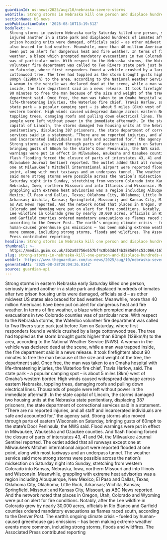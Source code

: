 ```yaml
---
guardianId: us-news/2025/aug/10/nebraska-severe-storms
webTitle: Strong storms in Nebraska kill one person and displace hundreds of inmates
sectionName: US news
webPublicationDate: '2025-08-10T13:19:51Z'
bodyText: >-
  Strong storms in eastern Nebraska early Saturday killed one person, seriously
  injured another in a state park and displaced hundreds of inmates after two
  prison housing units were damaged, officials said – as other midwest US states
  also braced for bad weather. Meanwhile, more than 40 million Americans have
  been put on alert for dangerous heat and fire weather. In terms of fire
  weather, a blaze which prompted mandatory evacuations in two Colorado counties
  was of particular note. With respect to the Nebraska storms, the Waterloo
  volunteer fire department was called to Two Rivers state park just before 7am
  on Saturday, where first responders found a vehicle crushed by a large
  cottonwood tree. The tree had toppled as the storm brought gusts higher than
  80mph (129km/h) to the area, according to the National Weather Service (NWS).
  A woman in the vehicle was declared dead at the scene, while a man was trapped
  inside, the fire department said in a news release. It took firefighters about
  90 minutes to free the man because of the size and weight of the tree, the
  department said. Once free, the man was taken to an Omaha hospital with
  life-threatening injuries, the Waterloo fire chief, Travis Harlow, said. The
  state park – a popular camping spot – is about 5 miles (8km) west of Omaha’s
  western border. High winds caused widespread damage across eastern Nebraska,
  toppling trees, damaging roofs and pulling down electrical lines. Thousands of
  people were left without power in the immediate aftermath. In the state
  capital of Lincoln, the storms damaged two housing units at the Nebraska state
  penitentiary, displacing 387 prisoners, the state department of correctional
  services said in a statement. “There are no reported injuries, and all staff
  and incarcerated individuals are safe and accounted for,” the agency said.
  Strong storms also moved through parts of eastern Wisconsin on Saturday,
  bringing gusts of 60mph to the state’s Door Peninsula, the NWS said. Flood
  warnings were put in effect in Milwaukee, Waukesha and Ozaukee counties. And
  flash flooding forced the closure of parts of interstates 43, 41 and 94, the
  Milwaukee Journal Sentinel reported. The outlet added that all runways except
  one at Milwaukee’s Mitchell international airport were reported flooded at one
  point, along with most taxiways and an underpass tunnel. The weather service
  said more strong storms were possible across the nation’s midsection on
  Saturday night into Sunday, stretching from western Colorado into Kansas,
  Nebraska, Iowa, northern Missouri and into Illinois and Wisconsin. Meanwhile,
  grappling with extreme heat advisories was a region including Albuquerque, New
  Mexico; El Paso and Dallas, Texas; Oklahoma City, Oklahoma; Little Rock,
  Arkansas; Wichita, Kansas; Springfield, Missouri; and Kansas City, Missouri,
  as ABC News reported. And the network noted that places in Oregon, Utah,
  Colorado and Wyoming were put on alert for fire conditions. Notably, after the
  Lee wildfire in Colorado grew by nearly 30,000 acres, officials in Rio Blanco
  and Garfield counties ordered mandatory evacuations as flames raced south,
  according to the Denver Post. The earth’s ongoing climate crisis – fueled by
  human-caused greenhouse gas emissions – has been making extreme weather events
  more common, including strong storms, floods and wildfires. The Associated
  Press contributed reporting
headline: Strong storms in Nebraska kill one person and displace hundreds of inmates
thumbnail: >-
  https://media.guim.co.uk/3b2a02756e557bf4c8b63ddf4b3885d94c53c066/1674_0_3965_3172/500.jpg
slug: strong-storms-in-nebraska-kill-one-person-and-displace-hundreds-of-inmates
webUrl: 'https://www.theguardian.com/us-news/2025/aug/10/nebraska-severe-storms'
generatedAt: '2025-08-28T20:04:26.014Z'
source: guardian-api
---
```

Strong storms in eastern Nebraska early Saturday killed one person, seriously injured another in a state park and displaced hundreds of inmates after two prison housing units were damaged, officials said – as other midwest US states also braced for bad weather. Meanwhile, more than 40 million Americans have been put on alert for dangerous heat and fire weather. In terms of fire weather, a blaze which prompted mandatory evacuations in two Colorado counties was of particular note. With respect to the Nebraska storms, the Waterloo volunteer fire department was called to Two Rivers state park just before 7am on Saturday, where first responders found a vehicle crushed by a large cottonwood tree. The tree had toppled as the storm brought gusts higher than 80mph (129km/h) to the area, according to the National Weather Service (NWS). A woman in the vehicle was declared dead at the scene, while a man was trapped inside, the fire department said in a news release. It took firefighters about 90 minutes to free the man because of the size and weight of the tree, the department said. Once free, the man was taken to an Omaha hospital with life-threatening injuries, the Waterloo fire chief, Travis Harlow, said. The state park – a popular camping spot – is about 5 miles (8km) west of Omaha’s western border. High winds caused widespread damage across eastern Nebraska, toppling trees, damaging roofs and pulling down electrical lines. Thousands of people were left without power in the immediate aftermath. In the state capital of Lincoln, the storms damaged two housing units at the Nebraska state penitentiary, displacing 387 prisoners, the state department of correctional services said in a statement. “There are no reported injuries, and all staff and incarcerated individuals are safe and accounted for,” the agency said. Strong storms also moved through parts of eastern Wisconsin on Saturday, bringing gusts of 60mph to the state’s Door Peninsula, the NWS said. Flood warnings were put in effect in Milwaukee, Waukesha and Ozaukee counties. And flash flooding forced the closure of parts of interstates 43, 41 and 94, the Milwaukee Journal Sentinel reported. The outlet added that all runways except one at Milwaukee’s Mitchell international airport were reported flooded at one point, along with most taxiways and an underpass tunnel. The weather service said more strong storms were possible across the nation’s midsection on Saturday night into Sunday, stretching from western Colorado into Kansas, Nebraska, Iowa, northern Missouri and into Illinois and Wisconsin. Meanwhile, grappling with extreme heat advisories was a region including Albuquerque, New Mexico; El Paso and Dallas, Texas; Oklahoma City, Oklahoma; Little Rock, Arkansas; Wichita, Kansas; Springfield, Missouri; and Kansas City, Missouri, as ABC News reported. And the network noted that places in Oregon, Utah, Colorado and Wyoming were put on alert for fire conditions. Notably, after the Lee wildfire in Colorado grew by nearly 30,000 acres, officials in Rio Blanco and Garfield counties ordered mandatory evacuations as flames raced south, according to the Denver Post. The earth’s ongoing climate crisis – fueled by human-caused greenhouse gas emissions – has been making extreme weather events more common, including strong storms, floods and wildfires. The Associated Press contributed reporting
